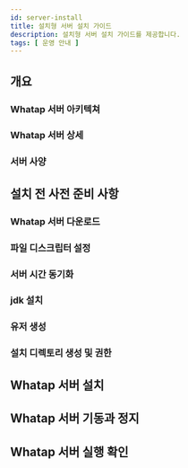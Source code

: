 ```yaml
---
id: server-install
title: 설치형 서버 설치 가이드 
description: 설치형 서버 설치 가이드를 제공합니다.
tags: [ 운영 안내 ]
---
```


## 개요

### Whatap 서버 아키텍쳐

### Whatap 서버 상세

### 서버 사양

## 설치 전 사전 준비 사항

### Whatap 서버 다운로드

### 파일 디스크립터 설정 

### 서버 시간 동기화 

### jdk 설치

### 유저 생성

### 설치 디렉토리 생성 및 권한 

## Whatap 서버 설치

## Whatap 서버 기동과 정지

## Whatap 서버 실행 확인